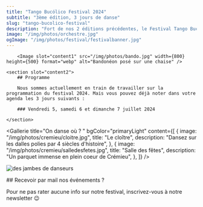 ```yaml
---
title: "Tango Bucólico Festival 2024"
subtitle: "3ème édition, 3 jours de danse"
slug: "tango-bucolico-festival"
description: "Fort de nos 2 éditions précédentes, le Festival Tango Bucólico, prend de l'ampleur ! Nous avons ajouté le vendredi soir pour 3 jours de fête !"
image: "/img/photos/orchestre.jpg"
ogImage: "/img/photos/festival/festivalbanner.jpg"
---
```



<TextWithImage order="imageText">

        <Image slot="content1" src="/img/photos/bando.jpg" width={800} height={500} format="webp" alt="Bandonéon posé sur une chaise" />

    <section slot="content2">
        ## Programme

        Nous sommes actuellement en train de travailler sur la programmation du festival 2024. Mais vous pouvez déjà noter dans votre agenda les 3 jours suivants :

        ### Vendredi 5, samedi 6 et dimanche 7 juillet 2024

    </section>

</TextWithImage>

<Gallerie
  title="On danse où ? "
  bgColor="primaryLight"
  content={[
    {
      image: "/img/photos/cremieu/cloitre.jpg",
      title: "Le cloître",
      description: "Dansez sur les dalles polies par 4 siècles d'histoire",
    },
    {
      image: "/img/photos/cremieu/salledesfetes.jpg",
      title: "Salle des fêtes",
      description: "Un parquet immense en plein coeur de Crémieu",
    },
  ]}
/>

<TextWithImage order="imageText">

<Image
  slot="content2"
  src="/img/photos/pied4.jpg"
  height={600}
  width={1000}
  format="webp"
  alt="des jambes de danseurs"
/>

<section slot="content1">
  ## Recevoir par mail nos événements ?
  <p>
    Pour ne pas rater aucune info sur notre festival, inscrivez-vous à notre
    newsletter 😉
  </p>
  <ContactForm client:load />
</section>

</TextWithImage>
